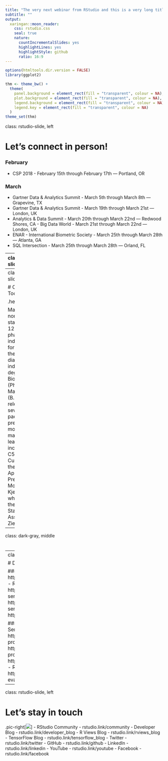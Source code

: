 ```yaml
---
title: "The very next webinar from RStudio and this is a very long title used for introduction"
subtitle: ""
output:
  xaringan::moon_reader:
    css: rstudio.css
    seal: true
    nature:
      countIncrementalSlides: yes
      highlightLines: yes
      highlightStyle: github
      ratio: 16:9
---
```


```r
options(htmltools.dir.version = FALSE)
library(ggplot2)

thm <- theme_bw() + 
  theme(
    panel.background = element_rect(fill = "transparent", colour = NA), 
    plot.background = element_rect(fill = "transparent", colour = NA),
    legend.background = element_rect(fill = "transparent", colour = NA),
    legend.key = element_rect(fill = "transparent", colour = NA)
  )
theme_set(thm)
```

class: rstudio-slide, left

# Let’s connect in person!

### February
- CSP 2018 - February 15th through February 17th — Portland, OR

### March
- Gartner Data & Analytics Summit - March 5th through March 8th — Grapevine, TX
- Gartner Data & Analytics Summit - March 19th through March 21st — London, UK
- Analytics & Data Summit - March 20th through March 22nd — Redwood Shores, CA - Big Data World - March 21st through March 22nd — London, UK
- ENAR - International Biometric Society - March 25th through March 28th — Atlanta, GA
- SQL Intersection - March 25th through March 28th — Orland, FL

---
class: rstudio-slide, left

# Logistics

.pull-left[
1. Webinar will be roughly 45 minutes in length.
1. We don’t expect that you will have trouble with sound, but if you do, the best solution will be to log out and reconnect.
1. RStudio will answer questions via the chat panel during and after the talk.
1. Webinar is being recorded and will be posted within 48 hours - https://www.rstudio.com/resources/webinars/
1. Slides and demo code will be hosted here: https://github.com/rstudio/webinars

Twitter - @rstudio #rstats
]
.pull-right[![](images/GoToWebinar.png)]

---
class: rstudio-slide, left

# Our Speaker Today

.head-shot[![](https://avatars1.githubusercontent.com/u/5731043?s=400&v=4)] 

Max was a nonclinical statistician for 12 years in the pharmaceutical industry and for 6 years in the medical diagnostic industry. His degrees are in Biostatistics (Ph.D.) and Mathematics (B.S.). He has released several R packages for predictive modeling and machine learning, including caret, C50, and Cubist. He is the author of Applied Predictive Modeling (with Kjell Johnson), which has won the American Statistical Association’s Ziegel Award.

---
class: dark-gray, middle

# 

---
class: rstudio-slide, left

# Download Links

### Open Source & Free Products
- Desktop: https://www.rstudio.com/products/rstudio/download/
- RStudio Server: https://www.rstudio.com/products/rstudio/download-server/
- Shiny Server: https://www.rstudio.com/products/shiny/download-server/
- shinyapps.io: https://www.shinyapps.io/admin/#/signup

### 45 Day Evaluation of Pro Products
- RStudio Server Pro: https://www.rstudio.com/products/rstudio-server-pro/evaluation/
- Shiny Server Pro: https://www.rstudio.com/products/shiny-server-pro/evaluation/
- RStudio Connect: https://www.rstudio.com/products/connect/evaluation/
- RStudio Drivers: https://www.rstudio.com/products/drivers/drivers-evaluation/

---
class: rstudio-slide, left

# Let's stay in touch

.pic-right[![](https://upload.wikimedia.org/wikipedia/en/9/9f/Twitter_bird_logo_2012.svg)] 
- RStudio Community - rstudio.link/community
- Developer Blog - rstudio.link/developer_blog
- R Views Blog - rstudio.link/rviews_blog
- TensorFlow Blog - rstudio.link/tensorflow_blog
- Twitter - rstudio.link/twitter
- GitHub - rstudio.link/github
- LinkedIn - rstudio.link/linkedin 
- YouTube - rstudio.link/youtube
- Facebook - rstudio.link/facebook

